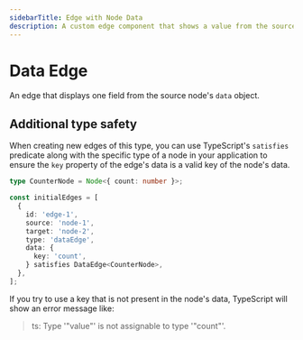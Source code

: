 ```yaml
---
sidebarTitle: Edge with Node Data
description: A custom edge component that shows a value from the source node's data.
---
```




# Data Edge

An edge that displays one field from the source node's `data` object.

<UiComponentViewer />

## Additional type safety

When creating new edges of this type, you can use TypeScript's `satisfies` predicate
along with the specific type of a node in your application to ensure the `key`
property of the edge's data is a valid key of the node's data.

```ts
type CounterNode = Node<{ count: number }>;

const initialEdges = [
  {
    id: 'edge-1',
    source: 'node-1',
    target: 'node-2',
    type: 'dataEdge',
    data: {
      key: 'count',
    } satisfies DataEdge<CounterNode>,
  },
];
```

If you try to use a key that is not present in the node's data, TypeScript will
show an error message like:

> ts: Type '"value"' is not assignable to type '"count"'.
